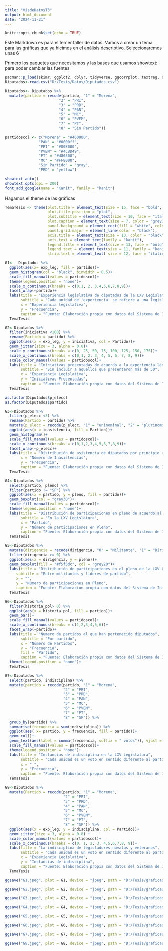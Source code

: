 ```yaml
---
title: "VisdeDatosT3"
output: html_document
date: "2024-11-21"
---
```


```r
knitr::opts_chunk$set(echo = TRUE)
```

Este Markdown es para el tercer taller de datos. Vamos a crear un tema para las gráficas que ya hicimos en el análisis descriptivo. Seleccionaremos unas 6 

Primero los paquetes que necesitamos y las bases que usamos
showtext: para poder cambiar las fuentes 
```r
pacman::p_load(skimr, ggplot2, dplyr, tidyverse, ggcorrplot, textreg, GGally, corrplot, scales, showtext)
Diputados<-read.csv("D:/Tesis/Datos/Diputados.csv")
```

```r
Diputados<- Diputados %>% 
  mutate(partido = recode(partido, "1" = "Morena",
                        "2" = "PRI",
                        "3" = "PRD",
                        "4" = "PAN",
                        "5" = "MC",
                        "6" = "PVEM",
                        "7" = "PT",
                        "8" = "Sin Partido"))

partidoscol <- c("Morena" = "#460000", 
               "PAN" = "#0000ff", 
               "PRI" = "#008000", 
               "PVEM" = "#4CBD49",
               "PT" = "#d80300",
               "MC" = "#FF8000",
               "Sin Partido" = "gray", 
               "PRD" = "yellow")
```


```r
showtext.auto()
showtext.opts(dpi = 200)
font_add_google(name = "Kanit", family = "kanit")
```

Hagamos el theme de las gráficas
```r
TemaTesis <- theme(plot.title = element_text(size = 15, face = "bold", color ="grey10", family = "kanit"), 
                   plot.title.position = "plot",
                   plot.subtitle = element_text(size = 10, face = "italic", color = "grey30", family = "kanit"),
                   plot.caption = element_text(size = 7, color = "grey30", family = "kanit"), plot.caption.position = "plot",
                   panel.background = element_rect(fill = "white", color = "transparent"),
                   panel.grid.major = element_line(color = "black"),
                   axis.title = element_text(size = 13, color = "black", family = "kanit" ),
                   axis.text = element_text(family = "kanit"),
                   legend.title = element_text(size = 13, face = "bold", family = "kanit"),
                   legend.text = element_text(size = 11, family = "kanit"),
                   strip.text = element_text( size = 12, face = "italic", family = "kanit"))
```



```r
G1<-  Diputados %>% 
  ggplot(aes(x= exp_leg, fill = partido))+
  geom_histogram(col = "black", binwidth = 0.5)+
  scale_fill_manual(values = partidoscol)+
  theme(legend.position = "none")+
  scale_x_continuous(breaks = c(0,1, 2, 3,4,5,6,7,8,9))+
  facet_wrap(~partido)+
  labs(title = "Experiencia legislativa de diputados de la LXV Legislatura por partido",
       subtitle = "Cada unidad de 'experiencia' se refiere a una legislatura dentro de un congreso, local o federal",
       x = "Experiencia legislativa",
       y = "Frecuencia",
       caption = "Fuente: Elaboración propia con datos del Sistema de Información Legislativa")+
  TemaTesis
```



```r
G2<-Diputados %>% 
  filter(iniciativa <100) %>% 
  rename(Partido = partido) %>% 
  ggplot(aes(x = exp_leg, y = iniciativa, col = Partido))+
  geom_jitter(size = 3, alpha = 0.8)+
  scale_y_continuous(breaks = c(0, 25, 50, 75, 100, 125, 150, 175))+
  scale_x_continuous(breaks = c(0,1, 2, 3, 4, 5, 6, 7, 8, 9))+
  scale_color_manual(values = partidoscol)+
  labs(title = "Iniciativas presentadas de acuerdo a la experiencia legislativa",
       subtitle = "Sin incluir a aquellos que presentaron más de 50",
       x = "Experiencia Legislativa",
       y = "Iniciativas Presentadas",
       caption = "Fuente: Elaboración propia con datos del Sistema de Información Legislativa")+
  TemaTesis

```

```r
as.factor(Diputados$p_elecc)
as.factor(Diputados$partido)
```


```r
G3<-Diputados %>% 
  filter(p_elecc <3) %>% 
  rename(Partido = partido) %>% 
  mutate(p_elecc = recode(p_elecc, "1" = "uninominal", "2" = "plurinominal")) %>% 
  ggplot(aes(x = inasistencia, fill = Partido))+
  geom_histogram()+
  scale_fill_manual(values = partidoscol)+
  scale_x_continuous(breaks = c(0,1,2,3,4,5,6,7,8,9))+
  facet_wrap(~p_elecc)+
  labs(title = "Distribución de asistencia de diputados por principio y partido",
       x = "Número de Inasistencias",
       y = "Frecuencia",
       caption = "Fuente: Elaboración propia con datos del Sistema de Información Legislativa")+
  TemaTesis
```

```r
G4<-Diputados %>% 
  select(partido, pleno) %>% 
  filter(partido != "SP") %>% 
  ggplot(aes(x = partido, y = pleno, fill = partido))+
  geom_boxplot(col = "grey30")+
  scale_fill_manual(values = partidoscol)+
  theme(legend.position = "none")+
  labs(title = "Distribución de participaciones en pleno de acuerdo al partido",
       subtitle = "En la LXV Legislatura",
       x = "Partido",
       y = "Número de participaciones en Pleno",
       caption = "Fuente: Elaboración propia con datos del Sistema de Información Legislativa")+
  TemaTesis
```

```r
G5<-Diputados %>% 
  mutate(dirigencia = recode(dirigencia, "0" = "Militante", "1" = "Dirigente")) %>% 
  filter(dirigencia >= 0) %>% 
  ggplot(aes(x = dirigencia, y = pleno))+
  geom_boxplot(fill = "#f5f5dc", col = "grey20")+
  labs(title = "Distribución de participaciones en el pleno de la LXV Legislatura",
     subtitle = "Entre militantes y líderes de partido",
     x = "",
     y = "Número de participaciones en Pleno",
     caption = "Fuente: Elaboración propia con datos del Sistema de Información Legislativa")+
  TemaTesis
```

```r
G6<-Diputados %>% 
  filter(historia_pol> 0) %>% 
  ggplot(aes(x = historia_pol, fill = partido))+
  geom_bar()+
  scale_fill_manual(values = partidoscol)+
  scale_x_continuous(breaks = c(1,2,3,4,5,6))+
  facet_wrap(~partido)+
  labs(title = "Numero de partidos al que han pertenecido diputados",
       subtitle = "Por partido",
       x = "Número de Partidos",
       y = "Frecuencia",
       fill = "Partido",
       caption = "Fuente: Elaboración propia con datos del Sistema de Información Legislativa")+
  theme(legend.position = "none")+
  TemaTesis
```

```r
G7<-Diputados %>% 
  select(partido, indisciplina) %>% 
  mutate(partido = recode(partido, "1" = "Morena",
                          "2" = "PRI",
                          "3" = "PRD",
                          "4" = "PAN",
                          "5" = "MC",
                          "6" = "PVEM",
                          "7" = "PT",
                          "8" = "SP")) %>% 
  group_by(partido) %>% 
  summarise(frecuencia = sum(indisciplina)) %>% 
  ggplot(aes( x= partido, y = frecuencia, fill = partido))+
  geom_col()+
  geom_text(aes(label = comma(frecuencia, suffix = " votos")), vjust = -0.1)+
  scale_fill_manual(values = partidoscol)+
  theme(legend.position = "none")+
  labs(title = "Instancias de indisciplina en la LXV Legislatura",
       subtitle = "Cada unidad es un voto en sentido diferente al partido en alguna iniciativa de la muestra",
       x = " ",
       y = "Frecuencia",
       caption = "Fuente: Elaboración propia con datos del Sistema de Información Legislativa")+
  TemaTesis
```

```r
G8<-Diputados %>% 
  mutate(Partido = recode(partido, "1" = "Morena",
                          "2" = "PRI",
                          "3" = "PRD",
                          "4" = "PAN",
                          "5" = "MC",
                          "6" = "PVEM",
                          "7" = "PT",
                          "8" = "SP")) %>% 
  ggplot(aes(x = exp_leg, y = indisciplina, col = Partido))+
  geom_jitter(size = 3, alpha = 0.8) +
  scale_color_manual(values = partidoscol)+
  scale_x_continuous(breaks = c(0, 1, 2, 3, 4,5,6,7,8, 9))+
  labs(title = "La indisciplina de legisladores novatos y veteranos",
       subtitle = "Cada unidad es un voto en sentido diferente al partido en alguna iniciativa de la muestra",
       x = "Experiencia Legislativa",
       y = "Instancias de indisciplina",
       caption = "Fuente: Elaboración propia con datos del Sistema de Información Legislativa")+
  TemaTesis
```


```r
ggsave("G1.jpeg", plot = G1, device = "jpeg", path = "D:/Tesis/graficas/", dpi = 300)

ggsave("G2.jpeg", plot = G2, device = "jpeg", path = "D:/Tesis/graficas/", dpi = 300)

ggsave("G3.jpeg", plot = G3, device = "jpeg", path = "D:/Tesis/graficas/", dpi = 300)

ggsave("G4.jpeg", plot = G4, device = "jpeg", path = "D:/Tesis/graficas/", dpi = 300)

ggsave("G5.jpeg", plot = G5, device = "jpeg", path = "D:/Tesis/graficas/", dpi = 300)

ggsave("G6.jpeg", plot = G6, device = "jpeg", path = "D:/Tesis/graficas/", dpi = 300)

ggsave("G7.jpeg", plot = G7, device = "jpeg", path = "D:/Tesis/graficas/", dpi = 300)

ggsave("G8.jpeg", plot = G8, device = "jpeg", path = "D:/Tesis/graficas/", dpi = 300)
```

